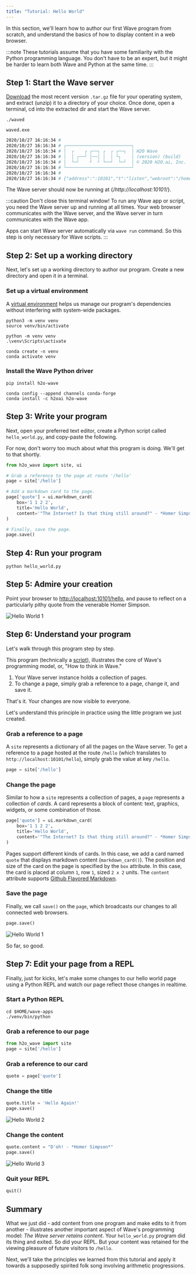 ```yaml
---
title: "Tutorial: Hello World"
---
```



In this section, we'll learn how to author our first Wave program from scratch, and understand the basics of how to display content in a web browser.

:::note
These tutorials assume that you have some familiarity with the Python programming language. You don't have to be an expert, but it might be harder to learn both Wave and Python at the same time.
:::

## Step 1: Start the Wave server

[Download](/docs/installation#downloading-wave) the most recent version `.tar.gz` file for your operating system, and extract (unzip) it to a directory of your choice.
Once done, open a terminal, cd into the extracted dir and start the Wave server.

<Tabs groupId="operating-systems">

<TabItem value="unix" label="Unix/MacOS">

```shell
./waved
```
</TabItem>

<TabItem value="win" label="Windows">

```shell
waved.exe
```

</TabItem>

</Tabs>


```sh
2020/10/27 16:16:34 # 
2020/10/27 16:16:34 # ┌─────────────────────────┐
2020/10/27 16:16:34 # │  ┌    ┌ ┌──┐ ┌  ┌ ┌──┐  │ H2O Wave
2020/10/27 16:16:34 # │  │ ┌──┘ │──│ │  │ └┐    │ (version) (build)
2020/10/27 16:16:34 # │  └─┘    ┘  ┘ └──┘  └─┘  │ © 2020 H2O.ai, Inc.
2020/10/27 16:16:34 # └─────────────────────────┘
2020/10/27 16:16:34 # 
2020/10/27 16:16:34 # {"address":":10101","t":"listen","webroot":"/home/elp/wave/www"}
```

The Wave server should now be running at {/*http://localhost:10101*/}.

:::caution Don't close this terminal window!
To run any Wave app or script, you need the Wave server up and running at all times. Your web browser communicates with the Wave server, and the Wave server in turn communicates with the Wave app.

Apps can start Wave server automatically via `wave run` command. So this step is only necessary for Wave scripts.
:::

## Step 2: Set up a working directory

Next, let's set up a working directory to author our program. Create a new directory and open it in a terminal.

### Set up a virtual environment

A [virtual environment](https://docs.python.org/3/tutorial/venv.html) helps us manage our program's dependencies without interfering with system-wide packages.

<Tabs groupId="operating-systems">

<TabItem value="unix" label="Unix/MacOS">

```shell
python3 -m venv venv
source venv/bin/activate
```
</TabItem>

<TabItem value="win" label="Windows">

```shell
python -m venv venv
.\venv\Scripts\activate
```

</TabItem>

<TabItem value="conda" label="Conda">

```shell
conda create -n venv
conda activate venv
```
</TabItem>

</Tabs>

### Install the Wave Python driver

<Tabs groupId="package-manager">

<TabItem value="pip-pkg" label="Pip">

```shell
pip install h2o-wave
```
</TabItem>

<TabItem value="conda" label="Conda">

```shell
conda config --append channels conda-forge
conda install -c h2oai h2o-wave
```
</TabItem>

</Tabs>

## Step 3: Write your program

Next, open your preferred text editor, create a Python script called `hello_world.py`, and copy-paste the following.

For now, don't worry too much about what this program is doing. We'll get to that shortly.

```py title="hello_world.py"
from h2o_wave import site, ui

# Grab a reference to the page at route '/hello'
page = site['/hello']

# Add a markdown card to the page.
page['quote'] = ui.markdown_card(
    box='1 1 2 2',
    title='Hello World',
    content='"The Internet? Is that thing still around?" - *Homer Simpson*',
)

# Finally, save the page.
page.save()
```


## Step 4: Run your program

```shell
python hello_world.py
```

## Step 5: Admire your creation

Point your browser to [http://localhost:10101/hello](http://localhost:10101/hello), and pause to reflect on a particularly pithy quote from the venerable Homer Simpson.

![Hello World 1](assets/tutorial-hello__1.png)

## Step 6: Understand your program

Let's walk through this program step by step.

This program (technically a [script](scripts.md)), illustrates the core of Wave's programming model, or, "How to think in Wave."

1. Your Wave server instance holds a collection of pages.
2. To change a page, simply grab a reference to a page, change it, and save it.

That's it. Your changes are now visible to everyone.

Let's understand this principle in practice using the little program we just created.

### Grab a reference to a page

A `site` represents a dictionary of all the pages on the Wave server. To get a reference to a page hosted at the route `/hello` (which translates to `http://localhost:10101/hello`), simply grab the value at key `/hello`.

```py
page = site['/hello']
```

### Change the page

Similar to how a `site` represents a collection of pages, a `page` represents a collection of *cards*. A card represents a block of content: text, graphics, widgets, or some combination of those.

```py
page['quote'] = ui.markdown_card(
    box='1 1 2 2',
    title='Hello World',
    content='"The Internet? Is that thing still around?" - *Homer Simpson*',
)
```

Pages support different kinds of cards. In this case, we add a card named `quote` that displays markdown content (`markdown_card()`). The position and size of the card on the page is specified by the `box` attribute. In this case, the card is placed at column `1`, row `1`, sized `2 x 2` units. The `content` attribute supports [Github Flavored Markdown](https://guides.github.com/features/mastering-markdown/).

### Save the page

Finally, we call `save()` on the `page`, which broadcasts our changes to all connected web browsers.

```py
page.save()
```
![Hello World 1](assets/tutorial-hello__1.png)

So far, so good.

## Step 7: Edit your page from a REPL

Finally, just for kicks, let's make some changes to our hello world page using a Python REPL and watch our page reflect those changes in realtime.

### Start a Python REPL

```shell
cd $HOME/wave-apps
./venv/bin/python
```

### Grab a reference to our page

```py title=">>>"
from h2o_wave import site
page = site['/hello']
```

### Grab a reference to our card

```py title=">>>"
quote = page['quote']
```

### Change the title
```py title=">>>"
quote.title = 'Hello Again!'
page.save()
```

![Hello World 2](assets/tutorial-hello__2.png)

### Change the content

```py title=">>>"
quote.content = "D'oh! - *Homer Simpson*"
page.save()
```

![Hello World 3](assets/tutorial-hello__3.png)

### Quit your REPL

```py title=">>>"
quit()
```

## Summary

What we just did - add content from one program and make edits to it from another - illustrates another important aspect of Wave's programming model: *The Wave server retains content*. Your `hello_world.py` program did its thing and exited. So did your REPL. But your content was retained for the viewing pleasure of future visitors to `/hello`.

Next, we'll take the principles we learned from this tutorial and apply it towards a supposedly spirited folk song involving arithmetic progressions.